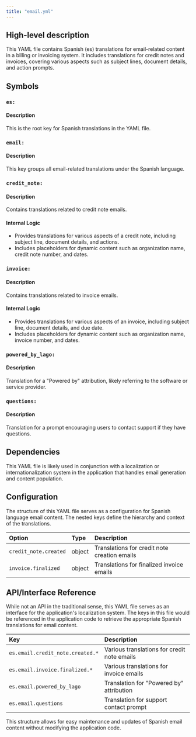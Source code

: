 ```yaml
---
title: "email.yml"
---
```


## High-level description
This YAML file contains Spanish (es) translations for email-related content in a billing or invoicing system. It includes translations for credit notes and invoices, covering various aspects such as subject lines, document details, and action prompts.

## Symbols

### `es:`
#### Description
This is the root key for Spanish translations in the YAML file.

### `email:`
#### Description
This key groups all email-related translations under the Spanish language.

### `credit_note:`
#### Description
Contains translations related to credit note emails.

#### Internal Logic
- Provides translations for various aspects of a credit note, including subject line, document details, and actions.
- Includes placeholders for dynamic content such as organization name, credit note number, and dates.

### `invoice:`
#### Description
Contains translations related to invoice emails.

#### Internal Logic
- Provides translations for various aspects of an invoice, including subject line, document details, and due date.
- Includes placeholders for dynamic content such as organization name, invoice number, and dates.

### `powered_by_lago:`
#### Description
Translation for a "Powered by" attribution, likely referring to the software or service provider.

### `questions:`
#### Description
Translation for a prompt encouraging users to contact support if they have questions.

## Dependencies
This YAML file is likely used in conjunction with a localization or internationalization system in the application that handles email generation and content population.

## Configuration
The structure of this YAML file serves as a configuration for Spanish language email content. The nested keys define the hierarchy and context of the translations.

| Option | Type | Description |
|:-------|:-----|:------------|
| `credit_note.created` | object | Translations for credit note creation emails |
| `invoice.finalized` | object | Translations for finalized invoice emails |

## API/Interface Reference
While not an API in the traditional sense, this YAML file serves as an interface for the application's localization system. The keys in this file would be referenced in the application code to retrieve the appropriate Spanish translations for email content.

| Key | Description |
|:----|:------------|
| `es.email.credit_note.created.*` | Various translations for credit note emails |
| `es.email.invoice.finalized.*` | Various translations for invoice emails |
| `es.email.powered_by_lago` | Translation for "Powered by" attribution |
| `es.email.questions` | Translation for support contact prompt |

This structure allows for easy maintenance and updates of Spanish email content without modifying the application code.